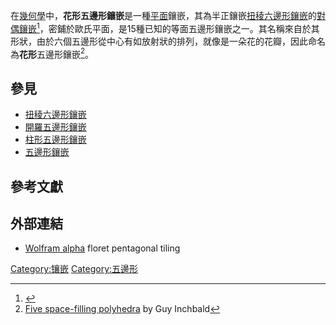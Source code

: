 {{Polyhedronbox
| name = 花形五邊形鑲嵌
| polyhedron = 花形五邊形鑲嵌
| imagename = Tiling Dual Semiregular V3-3-3-3-6 Floret Pentagonal.svg
| rotating = Tiling Dual Semiregular V3-3-3-3-6 Floret Pentagonal.svg
| rinfo = 歐幾里得平面
| Type = [[半正鑲嵌|半正鑲嵌]][[對偶多面體|對偶]]<br/>平面鑲嵌
| Coxeter_diagram = {{CDD|node_fh|3|node_fh|6|node_fh}}
| Face_type = [[五邊形|五邊形]]
| Schläfli = ds{6,3}
| Face_configuration = V3.3.3.3.6
| Conway = dsH
| Symmetry_group = p6, [6,3]<sup>+</sup>, (632)
| Index_references = 
| dual = [[扭稜六邊形鑲嵌|扭稜六邊形鑲嵌]]
| Rotation_group = p6, [6,3]<sup>+</sup>, (632)
| Dihedral_angle = [[平角|平角]]
| Properties = [[face-transitive|face-transitive]]、 [[Chirality_(mathematics)|chiral]]
| vfigimage = 
| dual_image = Uniform tiling 63-snub.png
}}
在[[幾何學|幾何學]]中，'''花形五邊形鑲嵌'''是一種[[平面_(数学)|平面]]鑲嵌，其為半正鑲嵌[[扭稜六邊形鑲嵌|扭稜六邊形鑲嵌]]的[[對偶多面體|對偶鑲嵌]]<ref>{{MathWorld | urlname=DualTessellation | title=Dual tessellation}}</ref>，密鋪於歐氏平面，是15種已知的等面五邊形鑲嵌之一。其名稱來自於其形狀，由於六個五邊形從中心有如放射狀的排列，就像是一朵花的花瓣，因此命名為'''花形'''五邊形鑲嵌<ref>[http://www.steelpillow.com/polyhedra/five_sf/five.htm Five space-filling polyhedra] {{Wayback|url=http://www.steelpillow.com/polyhedra/five_sf/five.htm |date=20130406113102 }} by Guy Inchbald</ref>。

== 參見 ==
* [[扭稜六邊形鑲嵌|扭稜六邊形鑲嵌]]
* [[開羅五邊形鑲嵌|開羅五邊形鑲嵌]]
* [[柱形五邊形鑲嵌|柱形五邊形鑲嵌]]
* [[五邊形鑲嵌|五邊形鑲嵌]]

== 參考文獻 ==
{{Reflist}}
{{Reflist|list=
* {{cite book|author=[[Branko_Grünbaum|Grünbaum, Branko]] ;  and Shephard, G. C.| title=Tilings and Patterns| location=New York | publisher=W. H. Freeman | year=1987 | isbn=0-7167-1193-1}} (Chapter 2.1: ''Regular and uniform tilings'', p.58-65)
* {{The Geometrical Foundation of Natural Structure (book)}} p.39
}}

== 外部連結 ==
* [http://www.wolframalpha.com/entities/calculators/floret_pentagonal_tiling/gr/fq/qm/ Wolfram alpha]{{dead link|date=2018年4月 |bot=InternetArchiveBot |fix-attempted=yes }} floret pentagonal tiling

{{平面密鋪}}

[[Category:镶嵌|Category:镶嵌]]
[[Category:五邊形|Category:五邊形]]